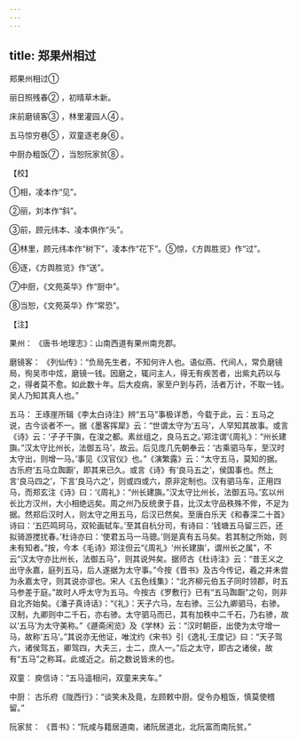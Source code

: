 ```yaml
---
---
---
```

title: 郑果州相过
---



郑果州相过①


丽日照残春② ，初晴草木新。

床前磨镜客③ ，林里灌园人④ 。

五马惊穷巷⑤ ，双童逐老身⑥ 。

中厨办粗饭⑦ ，当恕阮家贫⑧ 。

【校】

①相，凌本作“见”。

②丽，刘本作“斜”。

③前，顾元纬本、凌本俱作“头”。

④林里，顾元纬本作“树下”，凌本作“花下”。⑤惊，《方舆胜览》作“过”。

⑥逐，《方舆胜览》作“送”。

⑦中厨，《文苑英华》作“厨中”。

⑧当恕，《文苑英华》作“常恐”。

【注】

果州： 《唐书·地理志》：山南西道有果州南充郡。

磨镜客： 《列仙传》：“负局先生者，不知何许人也。语似燕、代间人，常负磨镜局，徇吴市中炫，磨镜一钱。因磨之，辄问主人，得无有疾苦者，出紫丸药以与之，得者莫不愈。如此数十年。后大疫病，家至户到与药，活者万计，不取一钱。吴人乃知其真人也。”

五马： 王琢崖所辑《李太白诗注》辨“五马”事极详悉，今载于此，云：五马之说，古今谈者不一。据《墨客挥犀》云：“世谓太守为‘五马’，人罕知其故事。或言《诗》云：‘孑孑干旟，在浚之都。素丝组之，良马五之。’郑注谓‘《周礼》：“州长建旟。”汉太守比州长，法御五马’，故云。后见庞几先朝奉云：‘古乘驷马车，至汉时太守出，则增一马。’事见《汉官仪》也。”《演繁露》云：“太守五马，莫知的据。古乐府‘五马立踟蹰’，即其来已久。或言《诗》有‘良马五之’，侯国事也。然上言‘良马四之’，下言‘良马六之’，则或四或六，原非定制也。汉有驷马车，正用四马，而郑玄注《诗》曰：‘《周礼》：“州长建旟。”汉太守比州长，法御五马。’玄以州长比方汉州，大小相绝远矣。周之州乃反统隶于县，比汉太守品秩殊不侔，不足为据。然郑后汉时人，则太守之用五马，后汉已然矣。至唐白乐天《和春深二十首》诗曰：‘五匹鸣珂马，双轮画轼车。’至其自杭分司，有诗曰：‘钱塘五马留三匹，还拟骑游搅扰春。’杜诗亦曰：‘使君五马一马骢。’则是真有五马矣。若其制之所始，则未有知者。”按，今本《毛诗》郑注但云“《周礼》‘州长建旟’，谓州长之属”，不云“汉太守亦比州长，法御五马”，则其说舛矣。据师古《杜诗注》云：“昔王义之出守永嘉，庭列五马，后人遂据为太守事。”今按《晋书》及古今传记，羲之并未尝为永嘉太守，则其说亦谬也。宋人《五色线集》：“北齐柳元伯五子同时领郡，时五马参差于庭。”故时人呼太守为五马。今按古《罗敷行》已有“五马踟蹰”之句，则非自北齐始矣。《潘子真诗话》：“《礼》：天子六马，左右骖。三公九卿驷马，右骖。汉制，九卿则中二千石，亦右骖。太守驷马而已，其有加秩中二千石，乃右骖，故以‘五马’为太守美称。”《遯斋闲览》及《学林》云：“汉时朝臣，出使为太守增一马，故称‘五马’。”其说亦无他证，唯沈约《宋书》引《逸礼·王度记》曰：“天子驾六，诸侯驾五，卿驾四，大夫三，士二，庶人一。”后之太守，即古之诸侯，故有“五马”之称耳。此或近之。前之数说皆未的也。

双童： 庾信诗：“五马遥相问，双童来夹车。”

中厨： 古乐府《陇西行》：“谈笑未及竟，左顾敕中厨。促令办粗饭，慎莫使稽留。”

阮家贫： 《晋书》：“阮咸与籍居道南，诸阮居道北，北阮富而南阮贫。”